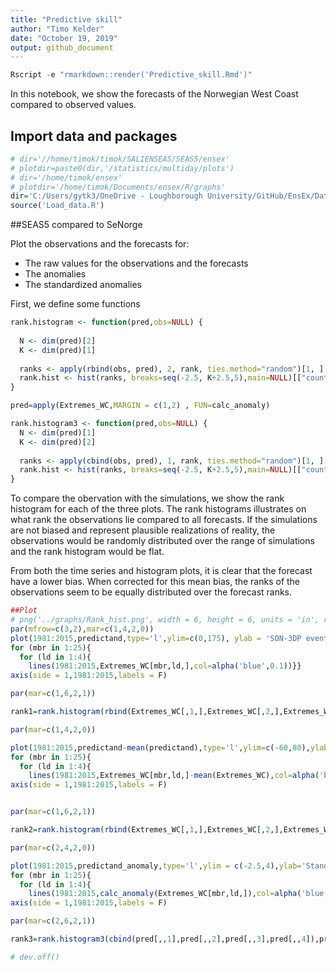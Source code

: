 ```yaml
---
title: "Predictive skill"
author: "Timo Kelder"
date: "October 19, 2019"
output: github_document 
---
```


```r
Rscript -e "rmarkdown::render('Predictive_skill.Rmd')"
```

In this notebook, we show the forecasts of the Norwegian West Coast compared to observed values. 

## Import data and packages

```r
# dir='//home/timok/timok/SALIENSEAS/SEAS5/ensex'
# plotdir=paste0(dir,'/statistics/multiday/plots')
# dir='/home/timok/ensex'
# plotdir='/home/timok/Documents/ensex/R/graphs'
dir='C:/Users/gytk3/OneDrive - Loughborough University/GitHub/EnsEx/Data'
source('Load_data.R')
```

##SEAS5 compared to SeNorge

Plot the observations and the forecasts for: 

- The raw values for the observations and the forecasts
- The anomalies
- The standardized anomalies 

First, we define some functions
```r

rank.histogram <- function(pred,obs=NULL) {
  
  N <- dim(pred)[2]
  K <- dim(pred)[1]
  
  ranks <- apply(rbind(obs, pred), 2, rank, ties.method="random")[1, ]
  rank.hist <- hist(ranks, breaks=seq(-2.5, K+2.5,5),main=NULL)[["counts"]]
}

pred=apply(Extremes_WC,MARGIN = c(1,2) , FUN=calc_anomaly)

rank.histogram3 <- function(pred,obs=NULL) {
  N <- dim(pred)[1]
  K <- dim(pred)[2]
  
  ranks <- apply(cbind(obs, pred), 1, rank, ties.method="random")[1, ]
  rank.hist <- hist(ranks, breaks=seq(-2.5, K+2.5,5),main=NULL)[["counts"]]
}

```

To compare the obervation with the simulations, we show the rank histogram for each of the three plots. The rank histograms illustrates on what rank the observations lie compared to all forecasts. If the simulations are not biased and represent plausible realizations of reality, the observations would be randomly distributed over the range of simulations and the rank histogram would be flat. 

From both the time series and histogram plots, it is clear that the forecast have a lower bias. When corrected for this mean bias, the ranks of the observations seem to be equally distributed over the forecast ranks.   

```r
##Plot
# png('../graphs/Rank_hist.png', width = 6, height = 6, units = 'in', res = 300)
par(mfrow=c(3,2),mar=c(1,4,2,0))
plot(1981:2015,predictand,type='l',ylim=c(0,175), ylab = 'SON-3DP events (mm)',xlab = '')
for (mbr in 1:25){
  for (ld in 1:4){
    lines(1981:2015,Extremes_WC[mbr,ld,],col=alpha('blue',0.1))}}
axis(side = 1,1981:2015,labels = F)

par(mar=c(1,6,2,1))

rank1=rank.histogram(rbind(Extremes_WC[,1,],Extremes_WC[,2,],Extremes_WC[,3,],Extremes_WC[,4,]),predictand)

par(mar=c(1,4,2,0))

plot(1981:2015,predictand-mean(predictand),type='l',ylim=c(-60,80),ylab = 'Anomalies (mm)',xlab = '')
for (mbr in 1:25){
  for (ld in 1:4){
    lines(1981:2015,Extremes_WC[mbr,ld,]-mean(Extremes_WC),col=alpha('blue',0.1))}}
axis(side = 1,1981:2015,labels = F)


par(mar=c(1,6,2,1))

rank2=rank.histogram(rbind(Extremes_WC[,1,],Extremes_WC[,2,],Extremes_WC[,3,],Extremes_WC[,4,])-mean(Extremes_WC),predictand-mean(predictand))

par(mar=c(2,4,2,0))

plot(1981:2015,predictand_anomaly,type='l',ylim = c(-2.5,4),ylab='Standardized anomalies (-)',xlab = '')
for (mbr in 1:25){
  for (ld in 1:4){
    lines(1981:2015,calc_anomaly(Extremes_WC[mbr,ld,]),col=alpha('blue',0.1))}}
axis(side = 1,1981:2015,labels = F)

par(mar=c(2,6,2,1))

rank3=rank.histogram3(cbind(pred[,,1],pred[,,2],pred[,,3],pred[,,4]),predictand_anomaly)

# dev.off()
```



